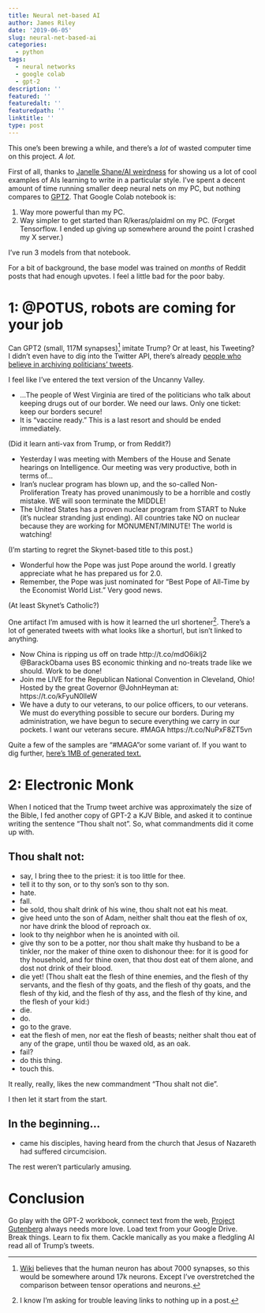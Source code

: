 ```yaml
---
title: Neural net-based AI
author: James Riley
date: '2019-06-05'
slug: neural-net-based-ai
categories:
  - python
tags:
  - neural networks
  - google colab
  - gpt-2
description: ''
featured: ''
featuredalt: ''
featuredpath: ''
linktitle: ''
type: post
---
```


This one's been brewing a while, and there's a _lot_ of wasted computer time on this project. _A lot._

First of all, thanks to [Janelle Shane/AI weirdness](https://aiweirdness.com/) for showing us a lot of cool examples of AIs learning to write in a particular style. I've spent a decent amount of time running smaller deep neural nets on my PC, but nothing compares to [GPT2](https://github.com/minimaxir/gpt-2-simple). That Google Colab notebook is:

1. Way more powerful than my PC.
2. Way simpler to get started than R/keras/plaidml on my PC. (Forget Tensorflow. I ended up giving up somewhere around the point I crashed my X server.)

I've run 3 models from that notebook.

For a bit of background, the base model was trained on _months_ of Reddit posts that had enough upvotes. I feel a little bad for the poor baby.

# 1: @POTUS, robots are coming for your job

Can GPT2 (small, 117M synapses)[^1] imitate Trump? Or at least, his Tweeting? I didn't even have to dig into the Twitter API, there's already [people who believe in archiving politicians' tweets](https://github.com/bpb27/trump_tweet_data_archive). 

I feel like I've entered the text version of the Uncanny Valley.

* ...The people of West Virginia are tired of the politicians who talk about keeping drugs out of our border. We need our laws. Only one ticket: keep our borders secure!
* It is “vaccine ready.”  This is a last resort and should be ended immediately.

(Did it learn anti-vax from Trump, or from Reddit?)

* Yesterday I was meeting with Members of the House and Senate hearings on Intelligence. Our meeting was very productive, both in terms of…
* Iran’s nuclear program has blown up, and the so-called Non-Proliferation Treaty has proved unanimously to be a horrible and costly mistake. WE will soon terminate the MIDDLE!
* The United States has a proven nuclear program from START to Nuke (it’s nuclear stranding just ending). All countries take NO on nuclear because they are working for MONUMENT/MINUTE! The world is watching!

(I'm starting to regret the Skynet-based title to this post.)

* Wonderful how the Pope was just Pope around the world. I greatly appreciate what he has prepared us for 2.0.
* Remember, the Pope was just nominated for “Best Pope of All-Time by the Economist World List.” Very good news.

(At least Skynet's Catholic?)

One artifact I'm amused with is how it learned the url shortener[^2]. There's a lot of generated tweets with what looks like a shorturl, but isn't linked to anything.

* Now China is ripping us off on trade http://t.co/mdO6ikIj2 @BarackObama uses BS economic thinking and no-treats trade like we should. Work to be done!
* Join me LIVE for the Republican National Convention in Cleveland, Ohio! Hosted by the great Governor @JohnHeyman at: https://t.co/kFyuN0lleW
* We have a duty to our veterans, to our police officers, to our veterans. We must do everything possible to secure our borders. During my administration, we have begun to secure everything we carry in our pockets. I want our veterans secure. #MAGA https://t.co/NuPxF8ZT5vn

Quite a few of the samples are "#MAGA"or some variant of. If you want to dig further, [here's 1MB of generated text.](GPT-2-samples/Trump.txt)
 
# 2: Electronic Monk

When I noticed that the Trump tweet archive was approximately the size of the Bible, I fed another copy of GPT-2 a KJV Bible, and asked it to continue writing the sentence "Thou shalt not". So, what commandments did it come up with.


## Thou shalt not:

*  say, I bring thee to the priest: it is too little for thee.
*  tell it to thy son, or to thy son's son to thy son.
* hate.
* fall.
*  be sold, thou shalt drink of his wine, thou shalt not eat his meat.
* give heed unto the son of Adam, neither shalt thou eat the flesh of ox, nor have drink the blood of reproach ox.
* look to thy neighbor when he is anointed with oil.
* give thy son to be a potter, nor thou shalt make thy husband to be a tinkler, nor the maker of thine oxen to dishonour thee: for it is good for thy household, and for thine oxen, that thou dost eat of them alone, and dost not drink of their blood.
* die yet! (Thou shalt eat the flesh of thine enemies, and the flesh of thy servants, and the flesh of thy goats, and the flesh of thy goats, and the flesh of thy kid, and the flesh of thy ass, and the flesh of thy kine, and the flesh of your kid:)
* die.
* do.
* go to the grave.
* eat the flesh of men, nor eat the flesh of beasts; neither shalt thou eat of any of the grape, until thou be waxed old, as an oak.
* fail?
* do this thing.
* touch this.

It really, really, likes the new commandment "Thou shalt not die". 

I then let it start from the start.

## In the beginning...

* came his disciples, having heard from the church that Jesus of Nazareth had suffered circumcision.

The rest weren't particularly amusing.

# Conclusion

Go play with the GPT-2 workbook, connect text from the web, [Project Gutenberg](http://www.gutenberg.org/wiki/Main_Page) always needs more love. Load text from your Google Drive. Break things. Learn to fix them. Cackle manically as you make a fledgling AI read all of Trump's tweets. 

[^1]: [Wiki](https://en.wikipedia.org/wiki/Neuron#Connectivity) believes that the human neuron has about 7000 synapses, so this would be somewhere around 17k neurons. Except I've overstretched the comparison between tensor operations and neurons.
[^2]: I know I'm asking for trouble leaving links to nothing up in a post.